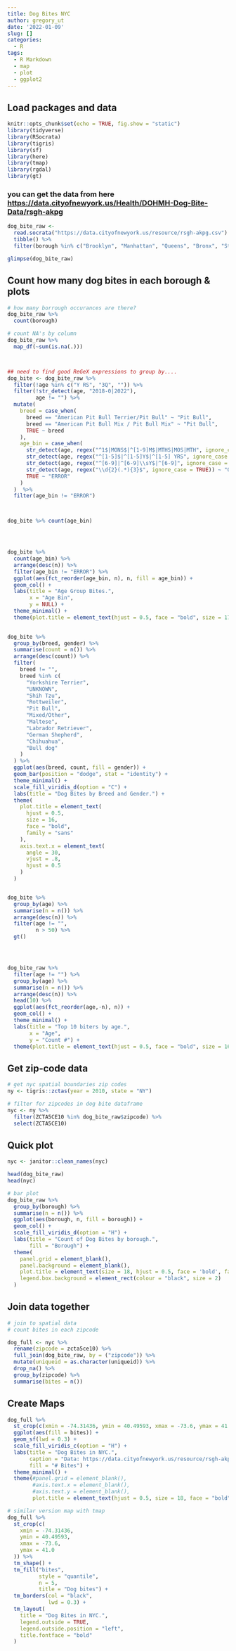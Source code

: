 ```yaml
---
title: Dog Bites NYC
author: gregory_ut
date: '2022-01-09'
slug: []
categories:
  - R
tags:
  - R Markdown
  - map
  - plot
  - ggplot2
---
```



## Load packages and data
```r
knitr::opts_chunk$set(echo = TRUE, fig.show = "static")
library(tidyverse)
library(RSocrata)
library(tigris)
library(sf)
library(here)
library(tmap)
library(rgdal)
library(gt)

```


### you can get the data from here <https://data.cityofnewyork.us/Health/DOHMH-Dog-Bite-Data/rsgh-akpg>

```r
dog_bite_raw <- 
  read.socrata("https://data.cityofnewyork.us/resource/rsgh-akpg.csv") %>%
  tibble() %>%
  filter(borough %in% c("Brooklyn", "Manhattan", "Queens", "Bronx", "Staten Island"))

glimpse(dog_bite_raw)
```


## Count how many dog bites in each borough & plots
```r
# how many borrough occurances are there?
dog_bite_raw %>%
  count(borough)

# count NA's by column
dog_bite_raw %>%
  map_df(~sum(is.na(.)))



## need to find good ReGeX expressions to group by....
dog_bite <- dog_bite_raw %>%
  filter(!age %in% c("Y RS", "3Q", "")) %>%
  filter(!str_detect(age, "2018-0|2022"),
         age != "") %>%
  mutate(
    breed = case_when(
      breed == "American Pit Bull Terrier/Pit Bull" ~ "Pit Bull",
      breed == "American Pit Bull Mix / Pit Bull Mix" ~ "Pit Bull",
      TRUE ~ breed
    ),
    age_bin = case_when(
      str_detect(age, regex("^1$|MONS$|^[1-9]M$|MTHS|MOS|MTH", ignore_case = TRUE)) ~ "younging",
      str_detect(age, regex("^[1-5]$|^[1-5]Y$|^[1-5] YRS", ignore_case = TRUE)) ~ "mid - young",
      str_detect(age, regex("^[6-9]|^[6-9]\\sY$|^[6-9]", ignore_case = TRUE)) ~ "older - mature",
      str_detect(age, regex("\\d{2}(.*){3}$", ignore_case = TRUE)) ~ "Old :(",
      TRUE ~ "ERROR"
    )
  )  %>%
  filter(age_bin != "ERROR")



dog_bite %>% count(age_bin)




dog_bite %>%
  count(age_bin) %>%
  arrange(desc(n)) %>%
  filter(age_bin != "ERROR") %>%
  ggplot(aes(fct_reorder(age_bin, n), n, fill = age_bin)) +
  geom_col() +
  labs(title = "Age Group Bites.",
       x = "Age Bin",
       y = NULL) +
  theme_minimal() +
  theme(plot.title = element_text(hjust = 0.5, face = "bold", size = 17))
  

dog_bite %>%
  group_by(breed, gender) %>%
  summarise(count = n()) %>%
  arrange(desc(count)) %>%
  filter(
    breed != "",
    breed %in% c(
      "Yorkshire Terrier",
      "UNKNOWN",
      "Shih Tzu",
      "Rottweiler",
      "Pit Bull",
      "Mixed/Other",
      "Maltese",
      "Labrador Retriever",
      "German Shepherd",
      "Chihuahua",
      "Bull dog"
    )
  ) %>%
  ggplot(aes(breed, count, fill = gender)) +
  geom_bar(position = "dodge", stat = "identity") +
  theme_minimal() +
  scale_fill_viridis_d(option = "C") +
  labs(title = "Dog Bites by Breed and Gender.") +
  theme(
    plot.title = element_text(
      hjust = 0.5,
      size = 16,
      face = "bold",
      family = "sans"
    ),
    axis.text.x = element_text(
      angle = 30,
      vjust = .8,
      hjust = 0.5
    )
  )


dog_bite %>%
  group_by(age) %>%
  summarise(n = n()) %>%
  arrange(desc(n)) %>%
  filter(age != "",
         n > 50) %>%
  gt() 




dog_bite_raw %>%
  filter(age != "") %>%
  group_by(age) %>%
  summarise(n = n()) %>%
  arrange(desc(n)) %>%
  head(10) %>%
  ggplot(aes(fct_reorder(age,-n), n)) +
  geom_col() +
  theme_minimal() +
  labs(title = "Top 10 biters by age.",
       x = "Age",
       y = "Count #") +
  theme(plot.title = element_text(hjust = 0.5, face = "bold", size = 16))
```


## Get zip-code data
```r
# get nyc spatial boundaries zip codes
ny <- tigris::zctas(year = 2010, state = "NY")

# filter for zipcodes in dog bite dataframe
nyc <- ny %>%
  filter(ZCTA5CE10 %in% dog_bite_raw$zipcode) %>%
  select(ZCTA5CE10)

```

## Quick plot
```r

nyc <- janitor::clean_names(nyc)

head(dog_bite_raw)   
head(nyc)

# bar plot
dog_bite_raw %>%
  group_by(borough) %>%
  summarise(n = n()) %>%
  ggplot(aes(borough, n, fill = borough)) +
  geom_col() +
  scale_fill_viridis_d(option = "H") +
  labs(title = "Count of Dog Bites by borough.",
       fill = "Borough") +
  theme(
    panel.grid = element_blank(),
    panel.background = element_blank(),
    plot.title = element_text(size = 18, hjust = 0.5, face = 'bold', family = 'sans'),
    legend.box.background = element_rect(colour = "black", size = 2)
  )

```


## Join data together
```r
# join to spatial data
# count bites in each zipcode

dog_full <- nyc %>%
  rename(zipcode = zcta5ce10) %>%
  full_join(dog_bite_raw, by = ("zipcode")) %>%
  mutate(uniqueid = as.character(uniqueid)) %>%
  drop_na() %>%
  group_by(zipcode) %>% 
  summarise(bites = n())

```

## Create Maps
```r
dog_full %>%
  st_crop(c(xmin = -74.31436, ymin = 40.49593, xmax = -73.6, ymax = 41.0)) %>%
  ggplot(aes(fill = bites)) +
  geom_sf(lwd = 0.3) +
  scale_fill_viridis_c(option = "H") +
  labs(title = "Dog Bites in NYC.",
       caption = "Data: https://data.cityofnewyork.us/resource/rsgh-akpg.csv",
       fill = "# Bites") +
  theme_minimal() +
  theme(#panel.grid = element_blank(),
        #axis.text.x = element_blank(),
        #axis.text.y = element_blank(),
        plot.title = element_text(hjust = 0.5, size = 18, face = "bold"))

```


```r
# similar version map with tmap
dog_full %>%
  st_crop(c(
    xmin = -74.31436,
    ymin = 40.49593,
    xmax = -73.6,
    ymax = 41.0
  )) %>%
  tm_shape() +
  tm_fill("bites",
          style = "quantile",
          n = 5,
          title = "Dog bites") +
  tm_borders(col = "black",
             lwd = 0.3) +
  tm_layout(
    title = "Dog Bites in NYC.",
    legend.outside = TRUE,
    legend.outside.position = "left",
    title.fontface = "bold"
  )

```